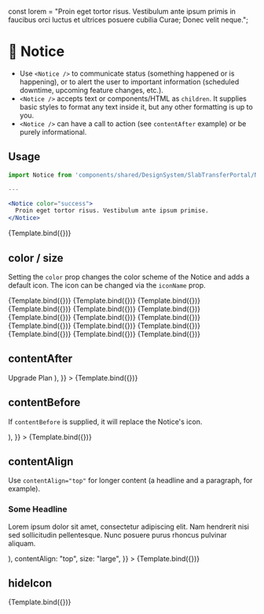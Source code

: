 
<Meta title="Notice" component={Notice} />

const lorem =
  "Proin eget tortor risus. Vestibulum ante ipsum primis in faucibus orci luctus et ultrices posuere cubilia Curae; Donec velit neque.";

# 📢 Notice

- Use `<Notice />` to communicate status (something happened or is happening), or to alert the user to important information (scheduled downtime, upcoming feature changes, etc.).
- `<Notice />` accepts text or components/HTML as `children`. It supplies basic styles to format any text inside it, but any other formatting is up to you.
- `<Notice />` can have a call to action (see `contentAfter` example) or be purely informational.

## Usage

```jsx
import Notice from 'components/shared/DesignSystem/SlabTransferPortal/Notice';

---

<Notice color="success">
  Proin eget tortor risus. Vestibulum ante ipsum primise.
</Notice>
```

<Canvas>
  <Story
    name="default"
    args={{
      children: lorem,
      size: "medium",
      color: "success",
      contentAlign: "center",
      hideIcon: false,
      className: undefined,
    }}
  >
    {Template.bind({})}
  </Story>
</Canvas>

<ArgsTable story="default" />

## color / size

Setting the `color` prop changes the color scheme of the Notice and adds a default icon. The icon can be changed via the `iconName` prop.

<Canvas>
  <Story
    name="info small"
    args={{
      children: lorem,
      size: "small",
      color: "info",
    }}
  >
    {Template.bind({})}
  </Story>
  <Story
    name="success small"
    args={{
      children: lorem,
      size: "small",
      color: "success",
    }}
  >
    {Template.bind({})}
  </Story>
  <Story
    name="caution small"
    args={{
      children: lorem,
      size: "small",
      color: "caution",
    }}
  >
    {Template.bind({})}
  </Story>
  <Story
    name="destroy small"
    args={{
      children: lorem,
      size: "small",
      color: "destroy",
    }}
  >
    {Template.bind({})}
  </Story>
  <Story
    name="upgrade small"
    args={{
      children: lorem,
      size: "small",
      color: "upgrade",
    }}
  >
    {Template.bind({})}
  </Story>
  <Story
    name="info medium"
    args={{
      children: lorem,
      size: "medium",
      color: "info",
    }}
  >
    {Template.bind({})}
  </Story>
  <Story
    name="success medium"
    args={{
      children: lorem,
      size: "medium",
      color: "success",
    }}
  >
    {Template.bind({})}
  </Story>
  <Story
    name="caution medium"
    args={{
      children: lorem,
      size: "medium",
      color: "caution",
    }}
  >
    {Template.bind({})}
  </Story>
  <Story
    name="destroy medium"
    args={{
      children: lorem,
      size: "medium",
      color: "destroy",
    }}
  >
    {Template.bind({})}
  </Story>
  <Story
    name="upgrade medium"
    args={{
      children: lorem,
      size: "medium",
      color: "upgrade",
    }}
  >
    {Template.bind({})}
  </Story>
  <Story
    name="info large"
    args={{
      children: lorem,
      size: "large",
      color: "info",
    }}
  >
    {Template.bind({})}
  </Story>
  <Story
    name="success large"
    args={{
      children: lorem,
      size: "large",
      color: "success",
    }}
  >
    {Template.bind({})}
  </Story>
  <Story
    name="caution large"
    args={{
      children: lorem,
      size: "large",
      color: "caution",
    }}
  >
    {Template.bind({})}
  </Story>
  <Story
    name="destroy large"
    args={{
      children: lorem,
      size: "large",
      color: "destroy",
    }}
  >
    {Template.bind({})}
  </Story>
  <Story
    name="upgrade large"
    args={{
      children: lorem,
      size: "large",
      color: "upgrade",
    }}
  >
    {Template.bind({})}
  </Story>
</Canvas>

## contentAfter

<Canvas>
  <Story
    name="contentAfter"
    args={{
      children: "Upgrade to Premium to share Checklists with Collaborators",
      color: "upgrade",
      contentAfter: (
        <Button outline color="secondary" size="small">
          Upgrade Plan
        </Button>
      ),
    }}
  >
    {Template.bind({})}
  </Story>
</Canvas>

## contentBefore

If `contentBefore` is supplied, it will replace the Notice's icon.

<Canvas>
  <Story
    name="contentBefore"
    args={{
      children: "We are processing your Photos. Sit tight!",
      contentBefore: (
        <Spinner
          size="small"
          trackColor="var(--cc_color_border_default)"
          meterColor="var(--cc_color_text_subtle)"
        />
      ),
    }}
  >
    {Template.bind({})}
  </Story>
</Canvas>

## contentAlign

Use `contentAlign="top"` for longer content (a headline and a paragraph, for example).

<Canvas>
  <Story
    name="contentAlign"
    args={{
      children: (
        <div>
          <h3 style={{ marginTop: 0, marginBottom: 8 }}>Some Headline</h3>
          <p style={{ margin: 0 }}>
            Lorem ipsum dolor sit amet, consectetur adipiscing elit. Nam
            hendrerit nisi sed sollicitudin pellentesque. Nunc posuere purus
            rhoncus pulvinar aliquam.
          </p>
        </div>
      ),
      contentAlign: "top",
      size: "large",
    }}
  >
    {Template.bind({})}
  </Story>
</Canvas>

## hideIcon

<Canvas>
  <Story
    name="hideIcon"
    args={{
      children: "Sometimes, you just don't want an icon. That's cool, too.",
      color: "caution",
      hideIcon: true,
    }}
  >
    {Template.bind({})}
  </Story>
</Canvas>
